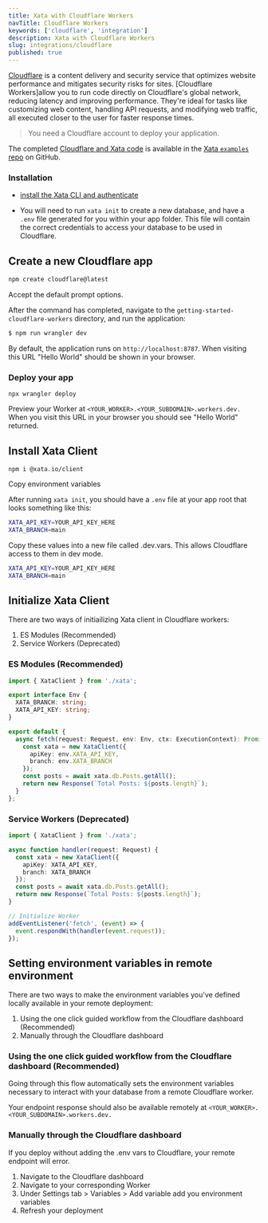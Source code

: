 ```yaml
---
title: Xata with Cloudflare Workers
navTitle: Cloudflare Workers
keywords: ['cloudflare', 'integration']
description: Xata with Cloudflare Workers
slug: integrations/cloudflare
published: true
---
```


[Cloudflare](https://www.cloudflare.com/en-gb/) is a content delivery and security service that optimizes website performance and mitigates security risks for sites. \[Cloudflare Workers]allow you to run code directly on Cloudflare's global network, reducing latency and improving performance. They're ideal for tasks like customizing web content, handling API requests, and modifying web traffic, all executed closer to the user for faster response times.

> You need a Cloudflare account to deploy your application.

The completed [Cloudflare and Xata code](https://github.com/xataio/examples/tree/main/apps/getting-started-cloudflare-workers) is available in the [Xata `examples` repo](https://github.com/xataio/examples) on GitHub.

### Installation

- [install the Xata CLI and authenticate](https://xata.io/docs/getting-started/installation)

- You will need to run `xata init` to create a new database, and have a `.env` file generated for you within your app folder. This file will contain the
  correct credentials to access your database to be used in Cloudflare.

## Create a new Cloudflare app

```sh
npm create cloudflare@latest
```

Accept the default prompt options.

After the command has completed, navigate to the `getting-started-cloudflare-workers` directory, and run the application:

```sh
$ npm run wrangler dev
```

By default, the application runs on `http://localhost:8787`. When visiting this URL "Hello World" should be shown in your browser.

### Deploy your app

```
npx wrangler deploy
```

Preview your Worker at `<YOUR_WORKER>.<YOUR_SUBDOMAIN>.workers.dev.` When you visit this URL in your browser you should see "Hello World" returned.

## Install Xata Client

```
npm i @xata.io/client
```

Copy environment variables

After running `xata init`, you should have a `.env` file at your app root that looks something like this:

```bash title=".env"
XATA_API_KEY=YOUR_API_KEY_HERE
XATA_BRANCH=main
```

Copy these values into a new file called .dev.vars. This allows Cloudflare access to them in dev mode.

```bash title=".dev.vars"
XATA_API_KEY=YOUR_API_KEY_HERE
XATA_BRANCH=main
```

## Initialize Xata Client

There are two ways of initiailizing Xata client in Cloudflare workers:

1.  ES Modules (Recommended)
2.  Service Workers (Deprecated)

### ES Modules (Recommended)

```ts title="index.ts"
import { XataClient } from './xata';

export interface Env {
  XATA_BRANCH: string;
  XATA_API_KEY: string;
}

export default {
  async fetch(request: Request, env: Env, ctx: ExecutionContext): Promise<Response> {
    const xata = new XataClient({
      apiKey: env.XATA_API_KEY,
      branch: env.XATA_BRANCH
    });
    const posts = await xata.db.Posts.getAll();
    return new Response(`Total Posts: ${posts.length}`);
  }
};
```

### Service Workers (Deprecated)

```ts title="index.ts"
import { XataClient } from './xata';

async function handler(request: Request) {
  const xata = new XataClient({
    apiKey: XATA_API_KEY,
    branch: XATA_BRANCH
  });
  const posts = await xata.db.Posts.getAll();
  return new Response(`Total Posts: ${posts.length}`);
}

// Initialize Worker
addEventListener('fetch', (event) => {
  event.respondWith(handler(event.request));
});
```

## Setting environment variables in remote environment

There are two ways to make the environment variables you've defined locally available in your remote deployment:

1.  Using the one click guided workflow from the Cloudflare dashboard (Recommended)
2.  Manually through the Cloudflare dashboard

### Using the one click guided workflow from the Cloudflare dashboard (Recommended)

Going through this flow automatically sets the environment variables necessary to interact with your database from a remote Cloudflare worker.

Your endpoint response should also be available remotely at `<YOUR_WORKER>.<YOUR_SUBDOMAIN>.workers.dev.`

### Manually through the Cloudflare dashboard

If you deploy without adding the .env vars to Cloudflare, your remote endpoint will error.

1.  Navigate to the Cloudflare dashboard
2.  Navigate to your corresponding Worker
3.  Under Settings tab > Variables > Add variable add you environment variables
4.  Refresh your deployment
